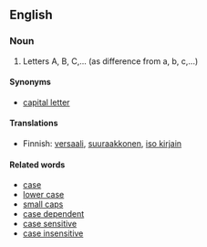 == English ==

===Noun===
# Letters A, B, C,... (as difference from a, b, c,...)

====Synonyms====

* [[capital letter]]

====Translations====

*Finnish: [[versaali]], [[suuraakkonen]], [[iso kirjain]]

====Related words====

*[[case]]
*[[lower case]]
*[[small caps]]
*[[case dependent]]
*[[case sensitive]]
*[[case insensitive]]